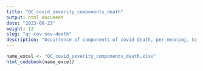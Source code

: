 ```yaml
---
title: "QC_covid_severity_components_death"
output: html_document
date: "2023-08-23"
weight: 12
slug: "qc-cov-sev-death"
description: "Occurrence of components of covid death, per meaning, to all persons in the study population"
---
```


```r
name_excel <- "QC_covid_severity_components_death.xlsx"
html_codebook(name_excel)
```
